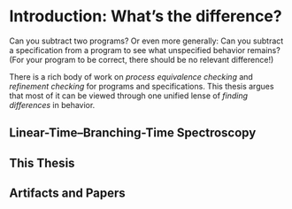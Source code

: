 
# Introduction: What's the difference?

Can you subtract two programs?
Or even more generally:
Can you subtract a specification from a program to see what unspecified behavior remains?
(For your program to be correct, there should be no relevant difference!)

There is a rich body of work on *process equivalence checking* and *refinement checking* for programs and specifications.
This thesis argues that most of it can be viewed through one unified lense of *finding differences* in behavior.

## Linear-Time–Branching-Time Spectroscopy

## This Thesis

## Artifacts and Papers

